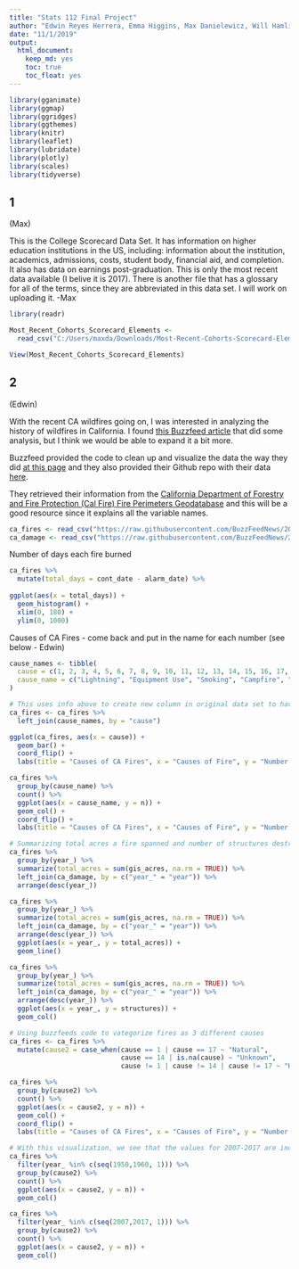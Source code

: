 ```yaml
---
title: "Stats 112 Final Project"
author: "Edwin Reyes Herrera, Emma Higgins, Max Danielewicz, Will Hamlin"
date: "11/1/2019"
output: 
  html_document:
    keep_md: yes
    toc: true
    toc_float: yes
---
```


```r
library(gganimate)
library(ggmap)
library(ggridges)
library(ggthemes)
library(knitr)
library(leaflet)
library(lubridate)
library(plotly)
library(scales)
library(tidyverse)
```


## 1
(Max)

This is the College Scorecard Data Set. It has information on higher education institutions in the US, including: information about the institution, academics, admissions, costs, student body, financial aid, and completion. It also has data on earnings post-graduation. This is only the most recent data available (I belive it is 2017). There is another file that has a glossary for all of the terms, since they are abbreviated in this data set. I will work on uploading it. -Max
```r
library(readr)

Most_Recent_Cohorts_Scorecard_Elements <- 
  read_csv("C:/Users/maxda/Downloads/Most-Recent-Cohorts-Scorecard-Elements.csv")

View(Most_Recent_Cohorts_Scorecard_Elements)
```


## 2
(Edwin)

With the recent CA wildfires going on, I was interested in analyzing the history of wildfires in California. I found [this Buzzfeed article](https://www.buzzfeednews.com/article/peteraldhous/california-wildfires-people-climate) that did some analysis, but I think we would be able to expand it a bit more.

Buzzfeed provided the code to clean up and visualize the data the way they did [at this page](https://buzzfeednews.github.io/2018-07-wildfire-trends/) and they also provided their Github repo with their data [here](https://github.com/BuzzFeedNews/2018-07-wildfire-trends).

They retrieved their information from the [California Department of Forestry and Fire Protection (Cal Fire) Fire Perimeters Geodatabase](https://frap.fire.ca.gov/frap-projects/fire-perimeters/) and this will be a good resource since it explains all the variable names.

```r
ca_fires <- read_csv("https://raw.githubusercontent.com/BuzzFeedNews/2018-07-wildfire-trends/master/data/calfire_frap.csv")
ca_damage <- read_csv("https://raw.githubusercontent.com/BuzzFeedNews/2018-07-wildfire-trends/master/data/calfire_damage.csv")
```

Number of days each fire burned
```r
ca_fires %>% 
  mutate(total_days = cont_date - alarm_date) %>% 
  
ggplot(aes(x = total_days)) +
  geom_histogram() +
  xlim(0, 180) +
  ylim(0, 1000) 
```

Causes of CA Fires - come back and put in the name for each number (see below - Edwin)

```r
cause_names <- tibble(
  cause = c(1, 2, 3, 4, 5, 6, 7, 8, 9, 10, 11, 12, 13, 14, 15, 16, 17, 18, 19),
  cause_name = c("Lightning", "Equipment Use", "Smoking", "Campfire", "Debris", "Railroad", "Arson", "Playing with Fire", "Miscellaneous", "Vehicle", "Power Line", "Firefighter Training", "Non-Firefighter Training", "Unknown/Unidentified", "Structure", "Aircraft", "Volcanic", "Escaped Prescribed Burn", "Illegal Alien Campfire")
)
```

```r
# This uses info above to create new column in original data set to have name for each cause
ca_fires <- ca_fires %>%
  left_join(cause_names, by = "cause")
```


```r
ggplot(ca_fires, aes(x = cause)) +
  geom_bar() +
  coord_flip() +
  labs(title = "Causes of CA Fires", x = "Causes of Fire", y = "Number of Fires")
```

```r
ca_fires %>%
  group_by(cause_name) %>%
  count() %>%
  ggplot(aes(x = cause_name, y = n)) +
  geom_col() +
  coord_flip() +
  labs(title = "Causes of CA Fires", x = "Causes of Fire", y = "Number of Fires")
```


```r
# Summarizing total acres a fire spanned and number of structures destroyed in year
ca_fires %>%
  group_by(year_) %>%
  summarize(total_acres = sum(gis_acres, na.rm = TRUE)) %>%
  left_join(ca_damage, by = c("year_" = "year")) %>%
  arrange(desc(year_))
```

```r
ca_fires %>%
  group_by(year_) %>%
  summarize(total_acres = sum(gis_acres, na.rm = TRUE)) %>%
  left_join(ca_damage, by = c("year_" = "year")) %>%
  arrange(desc(year_)) %>%
  ggplot(aes(x = year_, y = total_acres)) +
  geom_line()

ca_fires %>%
  group_by(year_) %>%
  summarize(total_acres = sum(gis_acres, na.rm = TRUE)) %>%
  left_join(ca_damage, by = c("year_" = "year")) %>%
  arrange(desc(year_)) %>%
  ggplot(aes(x = year_, y = structures)) +
  geom_col()
```

```r
# Using buzzfeeds code to vategorize fires as 3 different causes
ca_fires <- ca_fires %>%
  mutate(cause2 = case_when(cause == 1 | cause == 17 ~ "Natural",
                            cause == 14 | is.na(cause) ~ "Unknown",
                            cause != 1 | cause != 14 | cause != 17 ~ "Human"))
```

```r
ca_fires %>%
  group_by(cause2) %>%
  count() %>%
  ggplot(aes(x = cause2, y = n)) +
  geom_col() +
  coord_flip() +
  labs(title = "Causes of CA Fires", x = "Causes of Fire", y = "Number of Fires")
```

```r
# With this visualization, we see that the values for 2007-2017 are increased across the board. Whereas in 1950-1960, about 400 wildfires were attributed to human intervention, in the latter dataset, that number is closer to 1700. Similarly, natural fires have increased to 1000 from 200.
ca_fires %>%
  filter(year_ %in% c(seq(1950,1960, 1))) %>%
  group_by(cause2) %>%
  count() %>%
  ggplot(aes(x = cause2, y = n)) +
  geom_col()

ca_fires %>%
  filter(year_ %in% c(seq(2007,2017, 1))) %>%
  group_by(cause2) %>%
  count() %>%
  ggplot(aes(x = cause2, y = n)) +
  geom_col()
```

